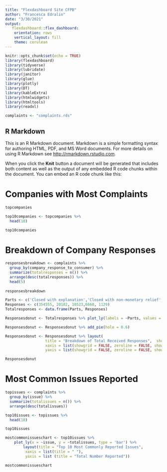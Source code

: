 ```yaml
---
title: "Flexdashboard Site CFPB"
author: "Francesca Edralin"
date: "3/30/2021"
output: 
   flexdashboard::flex_dashboard:
    orientation: rows
    vertical_layout: fill
    theme: cerulean
---
```


```r
knitr::opts_chunk$set(echo = TRUE)
library(flexdashboard)
library(tidyverse)
library(lubridate)
library(janitor)
library(glue)
library(plotly)
library(DT)
library(kableExtra)
library(htmlwidgets)
library(htmltools)
library(readxl)

complaints <- "complaints.rds"

```

## R Markdown

This is an R Markdown document. Markdown is a simple formatting syntax for authoring HTML, PDF, and MS Word documents. For more details on using R Markdown see <http://rmarkdown.rstudio.com>.

When you click the **Knit** button a document will be generated that includes both content as well as the output of any embedded R code chunks within the document. You can embed an R code chunk like this:

Companies with Most Complaints
==============================================

```r


topcompanies

top10companies <- topcompanies %>%
  head(10)

top10companies

```


Breakdown of Company Responses
======================================

```r

responsesbreakdown <- complaints %>%
  group_by(company_response_to_consumer) %>%
  summarize(totalresponses = n()) %>%
  arrange(desc(totalresponses)) %>%
  head(5)
 
responsesbreakdown

Parts <- c('Closed with explanation','Closed with non-monetary relief', 'Closed with monetary relief', 'In progress', 'Untimely Response')
Responses <- c(354555, 20182, 10523,6660, 1129)
Totalresponses <- data.frame(Parts, Responses)

Responsesdonut <- Totalresponses %>% plot_ly(labels = ~Parts, values = ~Responses)

Responsesdonut <- Responsesdonut %>% add_pie(hole = 0.6)

Responsesdonut <- Responsesdonut %>% layout(
                  title = "Breakdown of Total Received Responses",  showlegend = F,
                  xaxis = list(showgrid = FALSE, zeroline = FALSE, showticklabels = FALSE),
                  yaxis = list(showgrid = FALSE, zeroline = FALSE, showticklabels = FALSE))

Responsesdonut
```

Most Common Issues Reported
========================================
```r

topissues <- complaints %>%
  group_by(issue) %>%
  summarize(totalissues = n()) %>%
  arrange(desc(totalissues)) 

top10issues <- topissues %>%
  head(10)

top10issues

mostcommonissueschart <- top10issues %>%
    plot_ly(x = ~issue, y = ~totalissues, type = 'bar') %>% 
        layout(title = "Top 10 Most Commonly Reported Issues",
         xaxis = list(title = " "),
         yaxis = list (title = "Total Number Reported"))

mostcommonissueschart
```

